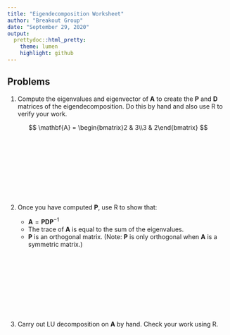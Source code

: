 ```yaml
---
title: "Eigendecomposition Worksheet"
author: "Breakout Group"
date: "September 29, 2020"
output:
  prettydoc::html_pretty:
    theme: lumen
    highlight: github
---
```


<script type="text/javascript" async
  src="https://cdnjs.cloudflare.com/ajax/libs/mathjax/2.7.5/MathJax.js?config=TeX-MML-AM_CHTML">
</script>

<!-- ## Directions -->

<!-- Complete the problems on this worksheet with your break out group. You may want to refer to the  [Introduction to Matrix Algebra Course Notes](https://zief0002.github.io/epsy-8264/misc/01-introduction-to-matrix-algebra.html) and the sections you read in the Fox book. -->

<!-- You will likely be learning (or re-encountering) many new mathematical terms. It is a good idea to note and define all the vocabulary/terms that you encounter as you work through Unit 1. You may want to do this individually or create a shared document that you can all contribute to. -->

## Problems

1. Compute the eigenvalues and eigenvector of **A** to create the **P** and **D** matrices of the eigendecomposition. Do this by hand and also use R to verify your work.

$$
\mathbf{A} = \begin{bmatrix}2 & 3\\3 & 2\end{bmatrix} 
$$

<br /><br /><br /><br /><br /><br /><br /><br />

2. Once you have computed **P**, use R to show that:

    - $\mathbf{A} = \mathbf{P}\mathbf{D}\mathbf{P}^{-1}$
    - The trace of **A** is equal to the sum of the eigenvalues. 
    - **P** is an orthogonal matrix. (Note: **P** is only orthogonal when **A** is a symmetric matrix.)



<br /><br /><br /><br /><br /><br /><br /><br />

3. Carry out LU decomposition on **A** by hand. Check your work using R.
